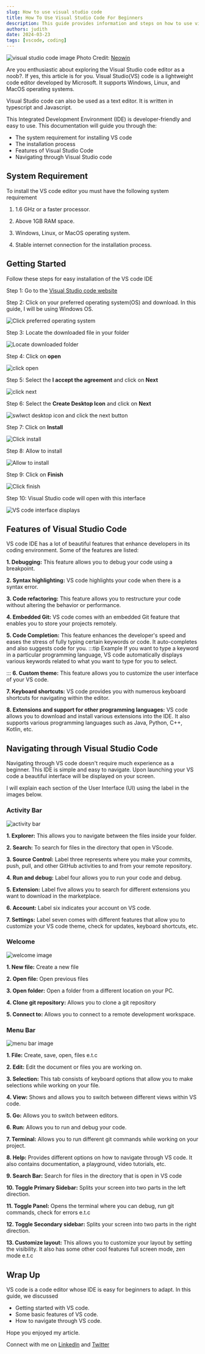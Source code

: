 ```yaml
---
slug: How to use visual studio code
title: How To Use Visual Studio Code For Beginners
description: This guide provides information and steps on how to use visual studio code for beginners, its features and navigating through it
authors: judith
date: 2024-03-23
tags: [vscode, coding]
---
```


![visual studio code image](https://github.com/Nickyshe/TWMP-Image/blob/main/1561145011_visualstudio2_story.jpg?raw=true)
Photo Credit: [Neowin](https://www.neowin.net/news/microsoft-releases-developer-news-extension-for-visual-studio-after-complaints-from-users/)


Are you enthusiastic about exploring the Visual Studio code editor as a noob?. If yes, this article is for you.
Visual Studio(VS) code is a lightweight code editor developed by Microsoft. It supports Windows, Linux, and MacOS operating systems.

Visual Studio code can also be used as a text editor. It is written in typescript and Javascript.

This Integrated Development Environment (IDE) is developer-friendly and easy to use. This documentation will guide you through the:

- The system requirement for installing VS code
- The installation process
- Features of Visual Studio Code
- Navigating through Visual Studio code

## System Requirement
To install the VS code editor you must have the following system requirement

1. 1.6 GHz or a faster processor.

2. Above 1GB RAM space.

3. Windows, Linux, or MacOS operating system.

4. Stable internet connection for the installation process.

## Getting Started
Follow these steps for easy installation of the VS code IDE

Step 1: Go to the [Visual Studio code website](https://code.visualstudio.com/download)

Step 2: Click on your preferred operating system(OS) and download. In this guide, I will be using Windows OS.

![Click preferred operating system](https://raw.githubusercontent.com/Nickyshe/TWMP-Image/359f1fcc0c4a8daaac05ad183f1704f123a17286/Screenshot%20(453).png)

Step 3: Locate the downloaded file in your folder

![Locate downloaded folder](https://github.com/Nickyshe/TWMP-Image/blob/main/Screenshot%20(455).png?raw=true)

Step 4: Click on **open**

![click open](https://raw.githubusercontent.com/Nickyshe/TWMP-Image/4ace41c54ba65029ffd6e5a46de425803c4c43d4/Screenshot%20(456).png)

Step 5: Select the **I accept the agreement** and click on **Next**

![click next](https://github.com/Nickyshe/TWMP-Image/blob/main/Screenshot%20(457)%20(1).png?raw=true)

Step 6: Select the **Create Desktop Icon** and click on **Next**

![swlwct desktop icon and click the next button](https://github.com/Nickyshe/TWMP-Image/blob/main/Screenshot%20(458)%20(1).png?raw=true)

Step 7: Click on **Install**

![Click install](https://raw.githubusercontent.com/Nickyshe/TWMP-Image/3885ad2b1d94fe68162184ce1af8436808b558e3/annotely_image%20(5).png)

Step 8: Allow to install

![Allow to install](https://raw.githubusercontent.com/Nickyshe/TWMP-Image/b077fa405a7d78ac1b5d42ac3c641489e2d6725b/annotely_image%20(8).png)

Step 9: Click on **Finish**

![Click finish](https://github.com/Nickyshe/TWMP-Image/blob/main/annotely_image%20(7).png?raw=true)

Step 10: Visual Studio code will open with this interface  

![VS code interface displays](https://raw.githubusercontent.com/Nickyshe/TWMP-Image/185cfe12077efe66c9e35bfd649a2c99c50412d0/Screenshot%20(463).png)

## Features of Visual Studio Code
VS code IDE has a lot of beautiful features that enhance developers in its coding environment. Some of the features are listed:


**1. Debugging:** This feature allows you to debug your code using a breakpoint.

**2. Syntax highlighting:** VS code highlights your code when there is a syntax error.

**3. Code refactoring:** This feature allows you to restructure your code without altering the behavior or performance. 

**4. Embedded Git:** VS code comes with an embedded Git feature that enables you to store your projects remotely.

**5. Code Completion:** This feature enhances the developer's speed and eases the stress of fully typing certain keywords or code. It auto-completes and also suggests code for you. 
:::tip Example
If you want to type a keyword in a particular programming language, VS code automatically displays various keywords related to what you want to type for you to select.


:::
**6. Custom theme:** This feature allows you to customize the user interface of your VS code.

**7. Keyboard shortcuts:** VS code provides you with numerous keyboard shortcuts for navigating within the editor.

**8. Extensions and support for other programming languages:** VS code allows you to download and install various extensions into the IDE. It also supports various programming languages such as Java, Python, C++, Kotlin, etc.


## Navigating through Visual Studio Code

Navigating through VS code doesn't require much experience as a beginner. This IDE is simple and easy to navigate. Upon launching your VS code a beautiful interface will be displayed on your screen.

I will explain each section of the User Interface (UI) using the label in the images below.

### **Activity Bar**

![activity bar](https://github.com/Nickyshe/TWMP-Image/blob/main/annotely_image.png?raw=true)

**1. Explorer:** This allows you to navigate between the files inside your folder.

**2. Search:** To search for files in the directory that open in VScode.

**3. Source Control:** Label three represents where you make your commits, push, pull, and other GitHub activities to and from your remote repository.

**4. Run and debug:** Label four allows you to run your code and debug.

**5. Extension:** Label five allows you to search for different extensions you want to download in the marketplace.

**6. Account:** Label six indicates your account on VS code.

**7. Settings:** Label seven comes with different features that allow you to customize your VS code theme, check for updates, keyboard shortcuts, etc.


### **Welcome**

![welcome image](https://github.com/Nickyshe/TWMP-Image/blob/main/annotely_image%20(1).png?raw=true)

**1. New file:** Create a new file

**2. Open file:** Open previous files

**3. Open folder:** Open a folder from a different location on your PC.

**4. Clone git repository:** Allows you to clone a git repository

**5. Connect to:** Allows you to connect to a remote development workspace.

### **Menu Bar**

![menu bar image](https://github.com/Nickyshe/TWMP-Image/blob/main/annotely_image%20(2).png?raw=true)

**1. File:** Create, save, open, files e.t.c

**2. Edit:** Edit the document or files you are working on.

**3. Selection:** This tab consists of keyboard options that allow you to make selections while working on your file.

**4. View:** Shows and allows you to switch between different views within VS code.

**5. Go:** Allows you to switch between editors.

**6. Run:** Allows you to run and debug your code.

**7. Terminal:** Allows you to run different git commands while working on your project.

**8. Help:** Provides different options on how to navigate through VS code. It also contains documentation, a playground, video tutorials, etc.

**9. Search Bar:** Search for files in the directory that is open in VS code

**10. Toggle Primary Sidebar:** Splits your screen into two parts in the left direction.

**11. Toggle Panel:** Opens the terminal where you can debug, run git commands, check for errors e.t.c

**12. Toggle Secondary sidebar:** Splits your screen into two parts in the right direction.


**13. Customize layout:** This allows you to customize your layout by setting the visibility. It also has some other cool features full screen mode, zen mode e.t.c

## Wrap Up

VS code is a code editor whose IDE is easy for beginners to adapt. In this guide, we discussed

- Getting started with VS code.
- Some basic features of VS code.
- How to navigate through VS code.

Hope you enjoyed my article.

Connect with me on [Linkedln](https://www.linkedin.com/in/etugbo-judith-984545236) and [Twitter](https://x.com/judith_etugbo?t=eqQWuj8uDTQMtF5L1UPOVA&s=09)

